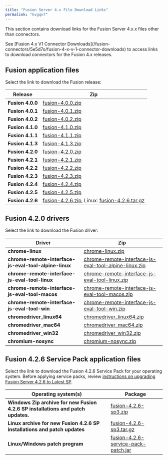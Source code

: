 ```yaml
---
title: "Fusion Server 4.x File Download Links"
permalink: "kvgqn7"
---
```


This section contains download links for the Fusion Server 4.x.x files other than connectors.

<Note>
See [Fusion 4.x V1 Connector Downloads](/fusion-connectors/5e5d7o/fusion-4-x-v-1-connector-downloads) to access links to download connectors for the Fusion 4.x releases.
</Note>

## Fusion application files

Select the link to download the Fusion release:

| Release | Zip |
| --- | --- |
| **Fusion 4.0.0** | [fusion-4.0.0.zip](https://download.lucidworks.com/fusion-4.0.0/fusion-4.0.0.zip) |
| **Fusion 4.0.1** | [fusion-4.0.1.zip](https://download.lucidworks.com/fusion-4.0.1/fusion-4.0.1.zip) |
| **Fusion 4.0.2** | [fusion-4.0.2.zip](https://download.lucidworks.com/fusion-4.0.2/fusion-4.0.2.zip) |
| **Fusion 4.1.0** | [fusion-4.1.0.zip](https://download.lucidworks.com/fusion-4.1.0/fusion-4.1.0.zip) |
| **Fusion 4.1.1** | [fusion-4.1.1.zip](https://download.lucidworks.com/fusion-4.1.1/fusion-4.1.1.zip) |
| **Fusion 4.1.3** | [fusion-4.1.3.zip](https://download.lucidworks.com/fusion-4.1.3/fusion-4.1.3.zip) |
| **Fusion 4.2.0** | [fusion-4.2.0.zip](https://download.lucidworks.com/fusion-4.2.0/fusion-4.2.0.zip) |
| **Fusion 4.2.1** | [fusion-4.2.1.zip](https://download.lucidworks.com/fusion-4.2.1/fusion-4.2.1.zip) |
| **Fusion 4.2.2** | [fusion-4.2.2.zip](https://download.lucidworks.com/fusion-4.2.2/fusion-4.2.2.zip) |
| **Fusion 4.2.3** | [fusion-4.2.3.zip](https://download.lucidworks.com/fusion-4.2.3/fusion-4.2.3.zip) |
| **Fusion 4.2.4** | [fusion-4.2.4.zip](https://download.lucidworks.com/fusion-4.2.4/fusion-4.2.4.zip) |
| **Fusion 4.2.5** | [fusion-4.2.5.zip](https://download.lucidworks.com/fusion-4.2.5/fusion-4.2.5.zip) |
| **Fusion 4.2.6** | [fusion-4.2.6.zip](https://download.lucidworks.com/fusion-4.2.6/fusion-4.2.6.zip), Linux: [fusion-4.2.6.tar.gz](https://download.lucidworks.com/fusion-4.2.6/fusion-4.2.6.tar.gz) |

## Fusion 4.2.0 drivers

Select the link to download the Fusion driver:

| Driver | Zip |
| --- | --- |
| **chrome-linux** | [chrome-linux.zip](https://download.lucidworks.com/fusion-4.2.0/drivers/chrome-linux.zip) |
| **chrome-remote-interface-js-eval-tool-alpine-linux** | [chrome-remote-interface-js-eval-tool-alpine-linux.zip](https://download.lucidworks.com/fusion-4.2.0/drivers/chrome-remote-interface-js-eval-tool-alpine-linux.zip) |
| **chrome-remote-interface-js-eval-tool-linux** | [chrome-remote-interface-js-eval-tool-linux.zip](https://download.lucidworks.com/fusion-4.2.0/drivers/chrome-remote-interface-js-eval-tool-linux.zip) |
| **chrome-remote-interface-js-eval-tool-macos** | [chrome-remote-interface-js-eval-tool-macos.zip](https://download.lucidworks.com/fusion-4.2.0/drivers/chrome-remote-interface-js-eval-tool-macos.zip) |
| **chrome-remote-interface-js-eval-tool-win** | [chrome-remote-interface-js-eval-tool-win.zip](https://download.lucidworks.com/fusion-4.2.0/drivers/chrome-remote-interface-js-eval-tool-win.zip) |
| **chromedriver_linux64** | [chromedriver_linux64.zip](https://download.lucidworks.com/fusion-4.2.0/drivers/chromedriver_linux64.zip) |
| **chromedriver_mac64** | [chromedriver_mac64.zip](https://download.lucidworks.com/fusion-4.2.0/drivers/chromedriver_mac64.zip) |
| **chromedriver_win32** | [chromedriver_win32.zip](https://download.lucidworks.com/fusion-4.2.0/drivers/chromedriver_win32.zip) |
| **chromium-nosync** | [chromium-nosync.zip](https://download.lucidworks.com/fusion-4.2.0/drivers/chromium-nosync.zip) |

## Fusion 4.2.6 Service Pack application files

Select the link to download the Fusion 4.2.6 Service Pack for your operating system. Before applying service packs, review [instructions on upgrading Fusion Server 4.2.6 to Latest SP](/how-to/7r0098/upgrade-fusion-server-4-2-6-to-latest-sp).

| Operating system(s) | Package |
| --- | --- |
| **Windows Zip archive for new Fusion 4.2.6 SP installations and patch updates.** | [fusion-4.2.6-sp3.zip](https://storage.googleapis.com/docs-downloads/fusion-4.2.6-sp3.zip) |
| **Linux archive for new Fusion 4.2.6 SP installations and patch updates** | [fusion-4.2.6-sp3.tar.gz](https://storage.googleapis.com/docs-downloads/fusion-4.2.6-sp3.tar.gz) |
| **Linux/Windows patch program** | [fusion-4.2.6-service-pack-patch.jar](https://storage.googleapis.com/docs-downloads/fusion-4.2.6-service-pack-patch.jar) |